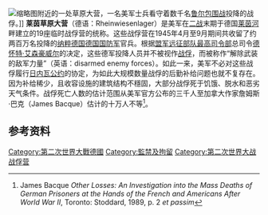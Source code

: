 [[File:Remagen_prisoners.jpg|缩略图]]附近的一处草原大营，一名美军士兵看守着数千名[[鲁尔包围战|鲁尔包围战]]投降的战俘。]]
'''莱茵草原大营'''（德语：Rheinwiesenlager）是美军在[[二战|二战]]末期于德国[[莱茵河|莱茵河]]畔建立的19座临时战俘营的统称。这些战俘营在1945年4月至9月期间共收留了约两百万名投降的[[纳粹德国|纳粹德国]][[德国国防军|德国国防军]]官兵。根据[[盟军远征部队最高司令部|盟军远征部队最高司令部]]总司令[[德怀特·艾森豪威尔|德怀特·艾森豪威尔]]的决定，这些德军投降人员并不被视作[[战俘|战俘]]，而被称作“解除武装的敌军力量”（英语：disarmed enemy forces）。如此一来，美军不必对这些战俘履行[[日内瓦公约|日内瓦公约]]的协定，为如此大规模数量战俘的后勤补给问题也就不复存在。因为补给稀少，且收容设施的建筑结构不穩固，大部分战俘死于饥饿、脱水和恶劣天气条件。战俘死亡人数的估计范围从美军官方公布的三千人至加拿大作家詹姆斯·巴克（James Bacque）估计的十万人不等<ref>James Bacque ''Other Losses: An Investigation into the Mass Deaths of German Prisoners at the Hands of the French and Americans After World War II'', Toronto: Stoddard, 1989, p. 2 ''et passim''</ref>。

== 参考资料 ==
{{Reflist}}

[[Category:第二次世界大戰德國|Category:第二次世界大戰德國]]
[[Category:監禁及拘留|Category:監禁及拘留]]
[[Category:第二次世界大战战俘营|Category:第二次世界大战战俘营]]